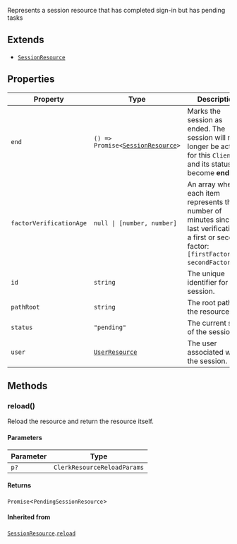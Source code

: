 Represents a session resource that has completed sign-in but has pending tasks

## Extends

- [`SessionResource`](/docs/references/javascript/session)

## Properties

| Property                                                   | Type                                                                                 | Description                                                                                                                                             | Overrides                                                                                                       | Inherited from                                                                                                                                |
| ---------------------------------------------------------- | ------------------------------------------------------------------------------------ | ------------------------------------------------------------------------------------------------------------------------------------------------------- | --------------------------------------------------------------------------------------------------------------- | --------------------------------------------------------------------------------------------------------------------------------------------- |
| <a id="end"></a> `end`                                     | <code>() => Promise\<[SessionResource](/docs/references/javascript/session)\></code> | Marks the session as ended. The session will no longer be active for this `Client` and its status will become **ended**.                                | -                                                                                                               | [`SessionResource`](/docs/references/javascript/session).[`end`](/docs/references/javascript/session#end)                                     |
| <a id="factorverificationage"></a> `factorVerificationAge` | <code>null \| \[number, number\]</code>                                              | An array where each item represents the number of minutes since the last verification of a first or second factor: `[firstFactorAge, secondFactorAge]`. | -                                                                                                               | [`SessionResource`](/docs/references/javascript/session).[`factorVerificationAge`](/docs/references/javascript/session#factorverificationage) |
| <a id="id"></a> `id`                                       | `string`                                                                             | The unique identifier for the session.                                                                                                                  | -                                                                                                               | [`SessionResource`](/docs/references/javascript/session).[`id`](/docs/references/javascript/session#id)                                       |
| <a id="pathroot"></a> `pathRoot`                           | `string`                                                                             | The root path of the resource.                                                                                                                          | -                                                                                                               | [`SessionResource`](/docs/references/javascript/session).[`pathRoot`](/docs/references/javascript/session#pathroot)                           |
| <a id="status"></a> `status`                               | `"pending"`                                                                          | The current state of the session.                                                                                                                       | [`SessionResource`](/docs/references/javascript/session).[`status`](/docs/references/javascript/session#status) | -                                                                                                                                             |
| <a id="user"></a> `user`                                   | [`UserResource`](/docs/references/javascript/user)                                   | The user associated with the session.                                                                                                                   | [`SessionResource`](/docs/references/javascript/session).[`user`](/docs/references/javascript/session#user)     | -                                                                                                                                             |

## Methods

### reload()

Reload the resource and return the resource itself.

#### Parameters

| Parameter | Type                        |
| --------- | --------------------------- |
| `p?`      | `ClerkResourceReloadParams` |

#### Returns

`Promise`\<`PendingSessionResource`\>

#### Inherited from

[`SessionResource`](/docs/references/javascript/session).[`reload`](/docs/references/javascript/session#reload)
